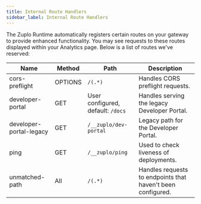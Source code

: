 ```yaml
---
title: Internal Route Handlers
sidebar_label: Internal Route Handlers
---
```


The Zuplo Runtime automatically registers certain routes on your gateway to
provide enhanced functionality. You may see requests to these routes displayed
within your Analytics page. Below is a list of routes we've reserved:

| Name                    | Method  | Path                              | Description                                                 |
| ----------------------- | ------- | --------------------------------- | ----------------------------------------------------------- |
| cors-preflight          | OPTIONS | `/(.*)`                           | Handles CORS preflight requests.                            |
| developer-portal        | GET     | User configured, default: `/docs` | Handles serving the legacy Developer Portal.                |
| developer-portal-legacy | GET     | `/__zuplo/dev-portal`             | Legacy path for the Developer Portal.                       |
| ping                    | GET     | `/__zuplo/ping`                   | Used to check liveness of deployments.                      |
| unmatched-path          | All     | `/(.*)`                           | Handles requests to endpoints that haven't been configured. |
